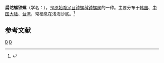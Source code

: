 {{Speciesbox
| taxon = Calliostoma koma
| binomial_authority = (Shikama et Habe, 1965)
}}
'''扁陀螺钟螺'''（学名：''{{lang|la|Calliostoma koma}}''），是[[原始腹足目|原始腹足目]][[钟螺科|钟螺科]][[钟螺属|钟螺属]]的一种。主要分布于[[韩国|韩国]]、[[中国大陆|中国大陆]]、[[台湾|台湾]]，常栖息在浅海沙底。<ref>{{cite web|url=http://shell.sinica.edu.tw/chinese/shellbase_detail.php?science_no=2964|title=国际贝库：扁陀螺钟螺|publisher=台湾贝类资料库|accessdate=2009-08-11|archive-date=2016-03-04|archive-url=https://web.archive.org/web/20160304123710/http://shell.sinica.edu.tw/chinese/shellbase_detail.php?science_no=2964|dead-url=no}}</ref>

== 参考文献 ==
{{reflist}}
{{Taxonbar|from=Q5022401}}

[[Category:钟螺属|B]]
[[Category:1965年描述的动物|B]]